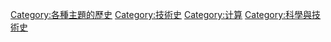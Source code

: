 {{Catnav|頁面分類|各種主題的頁面分類|各種主題的歷史|科技史}}
{{Catnav|頁面分類|历史|各種主題的歷史|科技史}}
{{Catnav|頁面分類|人类社会|通信|傳播|電腦}}
{{Catnav|頁面分類|人类社会|科技|電子學|電腦}}
{{Catnav|頁面分類|人类社会|科技|科技史}}
{{Catnav|頁面分類|人类社会|科技|信息技术|電腦}}
{{Catnav|頁面分類|人类社会|知識|科技|科技史}}

{{catmore}}
{{Commonscat|History of computing}}

[[Category:各種主題的歷史|Category:各種主題的歷史]]
[[Category:技術史|Category:技術史]]
[[Category:计算|Category:计算]]
[[Category:科學與技術史|Category:科學與技術史]]